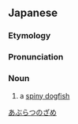==Japanese==
{{wikipedia|lang=ja|アブラツノザメ}}
{{ja-kanjitab|あぶら|つの|さめ|r=y|k3=ざめ|yomi=k}}

===Etymology===
{{compound|lang=ja|油|角鮫|tr1=abura|t1=[[oil]]|tr2=tsunozame|t2=[[dogfish]]|sort=あぶらつのざめ}}

===Pronunciation===
{{ja-pron|acc=4|y=k|あぶらつのざめ}}

===Noun===
{{ja-noun|あぶらつのざめ|アブラツノザメ}}

# a [[spiny dogfish]]

[[Category:ja:Sharks|あぶらつのざめ]]